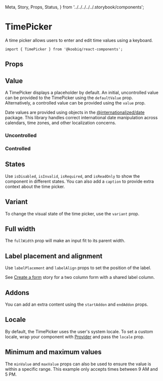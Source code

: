   Meta,
  Story,
  Props,
  Status,
} from '../../../../../.storybook/components';


<Meta of={Stories} />

# TimePicker

<Status variant="experimental" />

A time picker allows users to enter and edit time values using a keyboard.

```tsx
import { TimePicker } from '@koobiq/react-components';
```

<Story of={Stories.Base} />

## Props

<Props />

## Value

A TimePicker displays a placeholder by default. An initial, uncontrolled value can be provided
to the TimePicker using the `defaultValue` prop. Alternatively, a controlled value can be provided
using the `value` prop.

Date values are provided using objects in the [@internationalized/date](https://github.com/adobe/react-spectrum/tree/main/packages/@internationalized/date) package.
This library handles correct international date manipulation across calendars,
time zones, and other localization concerns.

### Uncontrolled

<Story of={Stories.Uncontrolled} />

### Controlled

<Story of={Stories.Controlled} />

## States

Use `isDisabled`, `isInvalid`, `isRequired`, and `isReadOnly` to show the component in different states.
You can also add a `caption` to provide extra context about the time picker.

<Story of={Stories.States} />

## Variant

To change the visual state of the time picker, use the `variant` prop.

<Story of={Stories.Variant} />

## Full width

The `fullWidth` prop will make an input fit to its parent width.

<Story of={Stories.FullWidth} />

## Label placement and alignment

Use `labelPlacement` and `labelAlign` props to set the position of the label.

See [Create a form](?path=/docs/components-input--docs#create-a-form) story for a two column form with a shared label column.

<Story of={Stories.LabelPlacementAlignment} />

## Addons

You can add an extra content using the `startAddon` and `endAddon` props.

<Story of={Stories.Addons} />

## Locale

By default, the TimePicker uses the user's system locale.
To set a custom locale, wrap your component with [Provider](?path=/docs/components-provider--docs)
and pass the `locale` prop.

<Story of={Stories.Locale} />

## Minimum and maximum values

The `minValue` and `maxValue` props can also be used to ensure the value is within a specific range.
This example only accepts times between 9 AM and 5 PM.

<Story of={Stories.MinMaxValues} />
